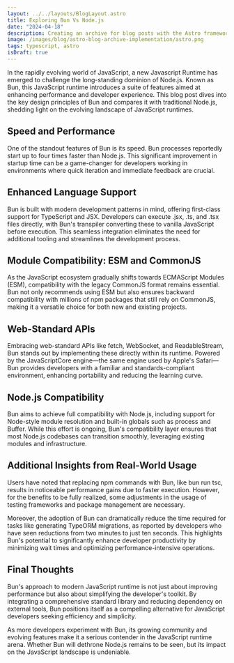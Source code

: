 ```yaml
---
layout: ../../layouts/BlogLayout.astro
title: Exploring Bun Vs Node.js
date: "2024-04-18"
description: Creating an archive for blog posts with the Astro framework based on a year system.
image: /images/blog/astro-blog-archive-implementation/astro.png
tags: typescript, astro
isDraft: true
---
```


In the rapidly evolving world of JavaScript, a new Javascript Runtime has emerged to challenge the long-standing dominion of Node.js. Known as Bun, this JavaScript runtime introduces a suite of features aimed at enhancing performance and developer experience. This blog post dives into the key design principles of Bun and compares it with traditional Node.js, shedding light on the evolving landscape of JavaScript runtimes.

## Speed and Performance

One of the standout features of Bun is its speed. Bun processes reportedly start up to four times faster than Node.js. This significant improvement in startup time can be a game-changer for developers working in environments where quick iteration and immediate feedback are crucial.

## Enhanced Language Support

Bun is built with modern development patterns in mind, offering first-class support for TypeScript and JSX. Developers can execute .jsx, .ts, and .tsx files directly, with Bun's transpiler converting these to vanilla JavaScript before execution. This seamless integration eliminates the need for additional tooling and streamlines the development process.

## Module Compatibility: ESM and CommonJS

As the JavaScript ecosystem gradually shifts towards ECMAScript Modules (ESM), compatibility with the legacy CommonJS format remains essential. Bun not only recommends using ESM but also ensures backward compatibility with millions of npm packages that still rely on CommonJS, making it a versatile choice for both new and existing projects.

## Web-Standard APIs

Embracing web-standard APIs like fetch, WebSocket, and ReadableStream, Bun stands out by implementing these directly within its runtime. Powered by the JavaScriptCore engine—the same engine used by Apple's Safari—Bun provides developers with a familiar and standards-compliant environment, enhancing portability and reducing the learning curve.

## Node.js Compatibility

Bun aims to achieve full compatibility with Node.js, including support for Node-style module resolution and built-in globals such as process and Buffer. While this effort is ongoing, Bun's compatibility layer ensures that most Node.js codebases can transition smoothly, leveraging existing modules and infrastructure.

## Additional Insights from Real-World Usage

Users have noted that replacing npm commands with Bun, like bun run tsc, results in noticeable performance gains due to faster execution. However, for the benefits to be fully realized, some adjustments in the usage of testing frameworks and package management are necessary.

Moreover, the adoption of Bun can dramatically reduce the time required for tasks like generating TypeORM migrations, as reported by developers who have seen reductions from two minutes to just ten seconds. This highlights Bun's potential to significantly enhance developer productivity by minimizing wait times and optimizing performance-intensive operations.

## Final Thoughts

Bun's approach to modern JavaScript runtime is not just about improving performance but also about simplifying the developer's toolkit. By integrating a comprehensive standard library and reducing dependency on external tools, Bun positions itself as a compelling alternative for JavaScript developers seeking efficiency and simplicity.

As more developers experiment with Bun, its growing community and evolving features make it a serious contender in the JavaScript runtime arena. Whether Bun will dethrone Node.js remains to be seen, but its impact on the JavaScript landscape is undeniable.
